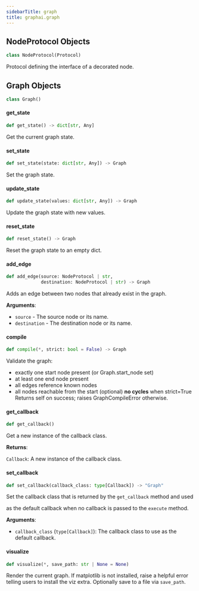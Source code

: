 ```yaml
---
sidebarTitle: graph
title: graphai.graph
---
```


## NodeProtocol Objects

```python
class NodeProtocol(Protocol)
```

Protocol defining the interface of a decorated node.

## Graph Objects

```python
class Graph()
```

#### get\_state

```python
def get_state() -> dict[str, Any]
```

Get the current graph state.

#### set\_state

```python
def set_state(state: dict[str, Any]) -> Graph
```

Set the graph state.

#### update\_state

```python
def update_state(values: dict[str, Any]) -> Graph
```

Update the graph state with new values.

#### reset\_state

```python
def reset_state() -> Graph
```

Reset the graph state to an empty dict.

#### add\_edge

```python
def add_edge(source: NodeProtocol | str,
             destination: NodeProtocol | str) -> Graph
```

Adds an edge between two nodes that already exist in the graph.

**Arguments**:

- `source` - The source node or its name.
- `destination` - The destination node or its name.

#### compile

```python
def compile(*, strict: bool = False) -> Graph
```

Validate the graph:
- exactly one start node present (or Graph.start_node set)
- at least one end node present
- all edges reference known nodes
- all nodes reachable from the start
  (optional) **no cycles** when strict=True
Returns self on success; raises GraphCompileError otherwise.

#### get\_callback

```python
def get_callback()
```

Get a new instance of the callback class.

**Returns**:

`Callback`: A new instance of the callback class.

#### set\_callback

```python
def set_callback(callback_class: type[Callback]) -> "Graph"
```

Set the callback class that is returned by the `get_callback` method and used

as the default callback when no callback is passed to the `execute` method.

**Arguments**:

- `callback_class` (`type[Callback]`): The callback class to use as the default callback.

#### visualize

```python
def visualize(*, save_path: str | None = None)
```

Render the current graph. If matplotlib is not installed,
raise a helpful error telling users to install the viz extra.
Optionally save to a file via `save_path`.

